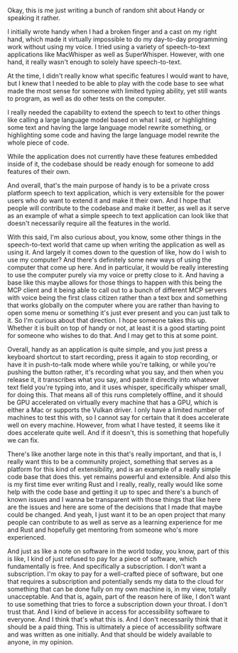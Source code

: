 Okay, this is me just writing a bunch of random shit about Handy or speaking it rather.

I initially wrote handy when I had a broken finger and a cast on my right hand, which made it virtually impossible to do my day-to-day programming work without using my voice. I tried using a variety of speech-to-text applications like MacWhisper as well as SuperWhisper. However, with one hand, it really wasn't enough to solely have speech-to-text.

At the time, I didn't really know what specific features I would want to have, but I knew that I needed to be able to play with the code base to see what made the most sense for someone with limited typing ability, yet still wants to program, as well as do other tests on the computer.

I really needed the capability to extend the speech to text to other things like calling a large language model based on what I said, or highlighting some text and having the large language model rewrite something, or highlighting some code and having the large language model rewrite the whole piece of code.

While the application does not currently have these features embedded inside of it, the codebase should be ready enough for someone to add features of their own.

And overall, that's the main purpose of handy is to be a private cross platform speech to text application, which is very extensible for the power users who do want to extend it and make it their own. And I hope that people will contribute to the codebase and make it better, as well as it serve as an example of what a simple speech to text application can look like that doesn't necessarily require all the features in the world.

With this said, I'm also curious about, you know, some other things in the speech-to-text world that came up when writing the application as well as using it. And largely it comes down to the question of like, how do I wish to use my computer? And there's definitely some new ways of using the computer that come up here. And in particular, it would be really interesting to use the computer purely via my voice or pretty close to it. And having a base like this maybe allows for those things to happen with this being the MCP client and it being able to call out to a bunch of different MCP servers with voice being the first class citizen rather than a text box and something that works globally on the computer where you are rather than having to open some menu or something it's just ever present and you can just talk to it. So I'm curious about that direction. I hope someone takes this up. Whether it is built on top of handy or not, at least it is a good starting point for someone who wishes to do that. And I may get to this at some point.

Overall, handy as an application is quite simple, and you just press a keyboard shortcut to start recording, press it again to stop recording, or have it in push-to-talk mode where while you're talking, or while you're pushing the button rather, it's recording what you say, and then when you release it, it transcribes what you say, and paste it directly into whatever text field you're typing into, and it uses whisper, specifically whisper small, for doing this. That means all of this runs completely offline, and it should be GPU accelerated on virtually every machine that has a GPU, which is either a Mac or supports the Vulkan driver. I only have a limited number of machines to test this with, so I cannot say for certain that it does accelerate well on every machine. However, from what I have tested, it seems like it does accelerate quite well. And if it doesn't, this is something that hopefully we can fix.

There's like another large note in this that's really important, and that is, I really want this to be a community project, something that serves as a platform for this kind of extensibility, and is an example of a really simple code base that does this. yet remains powerful and extensible. And also this is my first time ever writing Rust and I really, really, really would like some help with the code base and getting it up to spec and there's a bunch of known issues and I wanna be transparent with those things that like here are the issues and here are some of the decisions that I made that maybe could be changed. And yeah, I just want it to be an open project that many people can contribute to as well as serve as a learning experience for me and Rust and hopefully get mentoring from someone who's more experienced.

And just as like a note on software in the world today, you know, part of this is like, I kind of just refused to pay for a piece of software, which fundamentally is free. And specifically a subscription. I don't want a subscription. I'm okay to pay for a well-crafted piece of software, but one that requires a subscription and potentially sends my data to the cloud for something that can be done fully on my own machine is, in my view, totally unacceptable. And that is, again, part of the reason here of like, I don't want to use something that tries to force a subscription down your throat. I don't trust that. And I kind of believe in access for accessibility software to everyone. And I think that's what this is. And I don't necessarily think that it should be a paid thing. This is ultimately a piece of accessibility software and was written as one initially. And that should be widely available to anyone, in my opinion.
